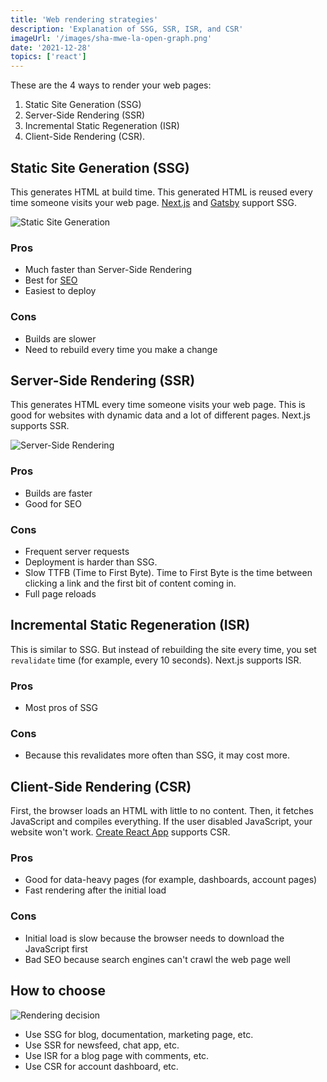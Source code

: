 ```yaml
---
title: 'Web rendering strategies'
description: 'Explanation of SSG, SSR, ISR, and CSR'
imageUrl: '/images/sha-mwe-la-open-graph.png'
date: '2021-12-28'
topics: ['react']
---
```


These are the 4 ways to render your web pages:

1. Static Site Generation (SSG)
2. Server-Side Rendering (SSR)
3. Incremental Static Regeneration (ISR)
4. Client-Side Rendering (CSR).

## Static Site Generation (SSG)

This generates HTML at build time. This generated HTML is reused every time someone visits your web page. [Next.js](https://nextjs.org) and [Gatsby](https://www.gatsbyjs.com) support SSG.

![Static Site Generation](/images/static-site-generation.png)

### Pros

- Much faster than Server-Side Rendering
- Best for [SEO](https://en.wikipedia.org/wiki/Search_engine_optimization)
- Easiest to deploy

### Cons

- Builds are slower
- Need to rebuild every time you make a change

## Server-Side Rendering (SSR)

This generates HTML every time someone visits your web page. This is good for websites with dynamic data and a lot of different pages. Next.js supports SSR.

![Server-Side Rendering](/images/server-side-rendering.png)

### Pros

- Builds are faster
- Good for SEO

### Cons

- Frequent server requests
- Deployment is harder than SSG.
- Slow TTFB (Time to First Byte). Time to First Byte is the time between clicking a link and the first bit of content coming in.
- Full page reloads

## Incremental Static Regeneration (ISR)

This is similar to SSG. But instead of rebuilding the site every time, you set `revalidate` time (for example, every 10 seconds). Next.js supports ISR.

### Pros

- Most pros of SSG

### Cons

- Because this revalidates more often than SSG, it may cost more.

## Client-Side Rendering (CSR)

First, the browser loads an HTML with little to no content. Then, it fetches JavaScript and compiles everything. If the user disabled JavaScript, your website won't work. [Create React App](https://create-react-app.dev) supports CSR.

### Pros

- Good for data-heavy pages (for example, dashboards, account pages)
- Fast rendering after the initial load

### Cons

- Initial load is slow because the browser needs to download the JavaScript first
- Bad SEO because search engines can't crawl the web page well

## How to choose

![Rendering decision](/images/rendering-decision.png)

- Use SSG for blog, documentation, marketing page, etc.
- Use SSR for newsfeed, chat app, etc.
- Use ISR for a blog page with comments, etc.
- Use CSR for account dashboard, etc.
